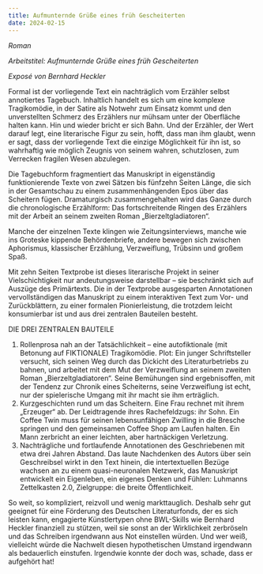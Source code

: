```yaml
---
title: Aufmunternde Grüße eines früh Gescheiterten
date: 2024-02-15
---
```

*Roman*

*Arbeitstitel: Aufmunternde Grüße eines früh Gescheiterten*

*Exposé von Bernhard Heckler*

Formal ist der vorliegende Text ein nachträglich vom Erzähler selbst annotiertes Tagebuch. Inhaltlich handelt es sich um eine komplexe Tragikomödie, in der Satire als Notwehr zum Einsatz kommt und den unverstellten Schmerz des Erzählers nur mühsam unter der Oberfläche halten kann. Hin und wieder bricht er sich Bahn. Und der Erzähler, der Wert darauf legt, eine literarische Figur zu sein, hofft, dass man ihm glaubt, wenn er sagt, dass der vorliegende Text die einzige Möglichkeit für ihn ist, so wahrhaftig wie möglich Zeugnis von seinem wahren, schutzlosen, zum Verrecken fragilen Wesen abzulegen. 

Die Tagebuchform fragmentiert das Manuskript in eigenständig funktionierende Texte von zwei Sätzen bis fünfzehn Seiten Länge, die sich in der Gesamtschau zu einem zusammenhängenden Epos über das Scheitern fügen. Dramaturgisch zusammengehalten wird das Ganze durch die chronologische Erzählform: Das fortschreitende Ringen des Erzählers mit der Arbeit an seinem zweiten Roman „Bierzeltgladiatoren“.

Manche der einzelnen Texte klingen wie Zeitungsinterviews, manche wie ins Groteske kippende Behördenbriefe, andere bewegen sich zwischen Aphorismus, klassischer Erzählung, Verzweiflung, Trübsinn und großem Spaß. 

Mit zehn Seiten Textprobe ist dieses literarische Projekt in seiner Vielschichtigkeit nur andeutungsweise darstellbar – sie beschränkt sich auf Auszüge des Primärtexts. Die in der Textprobe ausgesparten Annotationen vervollständigen das Manuskript zu einem interaktiven Text zum Vor- und Zurückblättern, zu einer formalen Pionierleistung, die trotzdem leicht konsumierbar ist und aus drei zentralen Bauteilen besteht.

DIE DREI ZENTRALEN BAUTEILE

1. Rollenprosa nah an der Tatsächlichkeit – eine autofiktionale (mit Betonung auf FIKTIONALE) Tragikomödie. Plot: Ein junger Schriftsteller versucht, sich seinen Weg durch das Dickicht des Literaturbetriebs zu bahnen, und arbeitet mit dem Mut der Verzweiflung an seinem zweiten Roman „Bierzeltgladiatoren“. Seine Bemühungen sind ergebnisoffen, mit der Tendenz zur Chronik eines Scheiterns, seine Verzweiflung ist echt, nur der spielerische Umgang mit ihr macht sie ihm erträglich.
2. Kurzgeschichten rund um das Scheitern. Eine Frau rechnet mit ihrem „Erzeuger“ ab. Der Leidtragende ihres Rachefeldzugs: ihr Sohn. Ein Coffee Twin muss für seinen lebensunfähigen Zwilling in die Bresche springen und den gemeinsamen Coffee Shop am Laufen halten. Ein Mann zerbricht an einer leichten, aber hartnäckigen Verletzung. 
3. Nachträgliche und fortlaufende Annotationen des Geschriebenen mit etwa drei Jahren Abstand. Das laute Nachdenken des Autors über sein Geschreibsel wirkt in den Text hinein, die intertextuellen Bezüge wachsen an zu einem quasi-neuronalen Netzwerk, das Manuskript entwickelt ein Eigenleben, ein eigenes Denken und Fühlen: Luhmanns Zettelkasten 2.0, Zielgruppe: die breite Öffentlichkeit. 

So weit, so kompliziert, reizvoll und wenig markttauglich. Deshalb sehr gut geeignet für eine Förderung des Deutschen Literaturfonds, der es sich leisten kann, engagierte Künstlertypen ohne BWL-Skills wie Bernhard Heckler finanziell zu stützen, weil sie sonst an der Wirklichkeit zerbröseln und das Schreiben irgendwann aus Not einstellen würden. Und wer weiß, vielleicht würde die Nachwelt diesen hypothetischen Umstand irgendwann als bedauerlich einstufen. Irgendwie konnte der doch was, schade, dass er aufgehört hat!